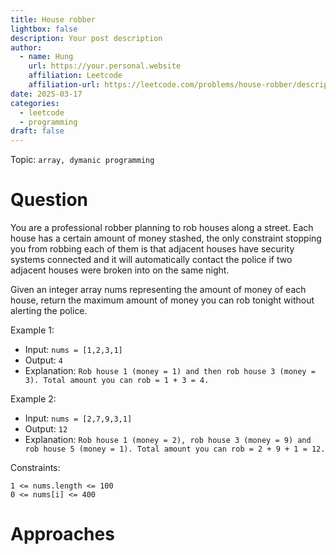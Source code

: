 ```yaml
---
title: House robber
lightbox: false
description: Your post description
author:
  - name: Hung
    url: https://your.personal.website
    affiliation: Leetcode
    affiliation-url: https://leetcode.com/problems/house-robber/description/
date: 2025-03-17
categories:
  - leetcode
  - programming
draft: false
---
```


Topic: `array, dymanic programming`

# Question

You are a professional robber planning to rob houses along a street. Each house has a certain amount of money stashed, the only constraint stopping you from robbing each of them is that adjacent houses have security systems connected and it will automatically contact the police if two adjacent houses were broken into on the same night.

Given an integer array nums representing the amount of money of each house, return the maximum amount of money you can rob tonight without alerting the police.

 

Example 1:

- Input: `nums = [1,2,3,1]`
- Output: `4`
- Explanation: `Rob house 1 (money = 1) and then rob house 3 (money = 3).
Total amount you can rob = 1 + 3 = 4.`

Example 2:

- Input: `nums = [2,7,9,3,1]`
- Output: `12`
- Explanation: `Rob house 1 (money = 2), rob house 3 (money = 9) and rob house 5 (money = 1).
Total amount you can rob = 2 + 9 + 1 = 12.`

 

Constraints:

    1 <= nums.length <= 100
    0 <= nums[i] <= 400



# Approaches


